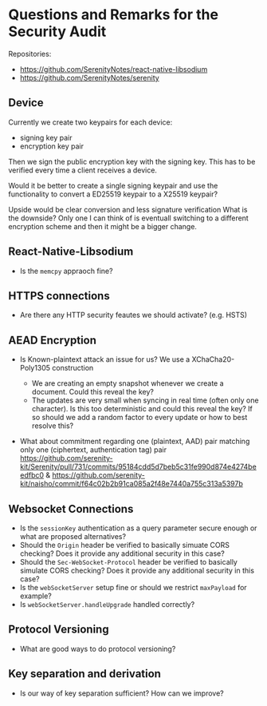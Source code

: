 # Questions and Remarks for the Security Audit

Repositories:

- https://github.com/SerenityNotes/react-native-libsodium
- https://github.com/SerenityNotes/serenity

## Device

Currently we create two keypairs for each device:

- signing key pair
- encryption key pair

Then we sign the public encryption key with the signing key. This has to be verified every time a client receives a device.

Would it be better to create a single signing keypair and use the functionality to convert a ED25519 keypair to a X25519 keypair?

Upside would be clear conversion and less signature verification
What is the downside? Only one I can think of is eventuall switching to a different encryption scheme and then it might be a bigger change.

## React-Native-Libsodium

- Is the `memcpy` appraoch fine?

## HTTPS connections

- Are there any HTTP security feautes we should activate? (e.g. HSTS)

## AEAD Encryption

- Is Known-plaintext attack an issue for us? We use a XChaCha20-Poly1305 construction
  - We are creating an empty snapshot whenever we create a document. Could this reveal the key?
  - The updates are very small when syncing in real time (often only one character). Is this too deterministic and could this reveal the key?
    If so should we add a random factor to every update or how to best resolve this?
    
- What about commitment regarding one (plaintext, AAD) pair matching only one (ciphertext, authentication tag) pair https://github.com/serenity-kit/Serenity/pull/731/commits/95184cdd5d7beb5c31fe990d874e4274beedfbc0 & https://github.com/serenity-kit/naisho/commit/f64c02b2b91ca085a2f48e7440a755c313a5397b

## Websocket Connections

- Is the `sessionKey` authentication as a query parameter secure enough or what are proposed alternatives?
- Should the `Origin` header be verified to basically simuate CORS checking? Does it provide any additional security in this case?
- Should the `Sec-WebSocket-Protocol` header be verified to basically simulate CORS checking? Does it provide any additional security in this case?
- Is the `webSocketServer` setup fine or should we restrict `maxPayload` for example?
- Is `webSocketServer.handleUpgrade` handled correctly?

## Protocol Versioning

- What are good ways to do protocol versioning?

## Key separation and derivation

- Is our way of key separation sufficient? How can we improve?
